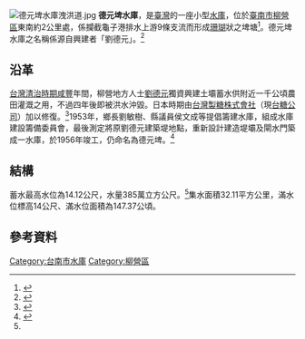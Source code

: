 {{Infobox Dam
| name               = 德元埤水庫
| official_name      = 德元埤水庫
| image              = 德元埤水庫湖區風光.jpg
| image_size         = 300px
| image_caption      = 德元埤水庫湖區風光
| image_alt          = 
| location_map       = Taiwan
| location_map_width = 
| location_map_text  = 
| lat_d              = 23
| lat_m              = 15
| lat_s              = 37
| lat_NS             = N
| long_d             = 120
| long_m             = 19
| long_s             = 55
| long_EW            = E
| coordinates_type   = type:landmark
| coordinates_display= inline,title
| coordinates_ref    = 
|crosses             = 
| spillways          = 
| spillway_type      = Gated overflow, service 
| spillway_capacity  = 
|reservoir           = 德元埤水庫
| status             = O
|country             ={{ROC}}
|locale              = [[臺南市|臺南市]][[柳營區|柳營區]]
|owner               = 台灣省嘉南農田水利會
|developer           = [[台灣省政府|台灣省政府]]水利局
|maint               = 台灣省嘉南農田水利會
|type                = 
|length              =
|height              =
|width               =
|volume              = N/A
|began               = 1953年
|open                = 1956年
|cost                = [[新台幣|新台幣]]630萬元<ref>水利五十年紀念專輯，臺灣省政府水利處編，1997年出版。</ref>
|reservoir_capacity  = 358萬立方公尺
|active_capacity     = 
|reservoir_catchment = 32.11平方公里
|reservoir_surface   = 147.37[[公頃|公頃]]
|reservoir_elevation = {{convert|14.12|m|ft|0|abbr=off}}
|reservoir_max_depth = 
|bridge_carries      = 無
|bridge_width        =
|bridge_clearance    =
|bridge_traffic      =
|bridge_toll         = 
|bridge_id           =
|map_cue             =
|map_image_full      =
|map_text            =
|turbines            = 
|hydraulic_head      = 
|installed_capacity  = 
|max_planned_cap     = 
|capacity_factor     = 
|average_annual_gen  = 
|net_generation      = 
| website            = 
| as_of              = 2013年12月
|constructor=[[台灣省政府|台灣省政府]]水利局}}
[[File:德元埤水庫洩洪道.jpg|thumb]]
'''德元埤水庫'''，是[[臺灣|臺灣]]的一座小型[[水庫|水庫]]，位於[[臺南市|臺南市]][[柳營區|柳營區]]東南約2公里處，係攔截龜子港排水上游9條支流而形成[[珊瑚|珊瑚]]狀之埤塘<ref>{{cite web|language=zh-tw|url=http://tour.tainan.gov.tw/view.aspx?sn=83|title=德元埤荷蘭村|author=|publisher=台南市政府觀光旅遊局|date=|accessdate=2013-12-19|deadurl=yes|archiveurl=https://web.archive.org/web/20131219125011/http://tour.tainan.gov.tw/view.aspx?sn=83|archivedate=2013-12-19}}</ref>。德元埤水庫之名稱係源自興建者「劉德元」。<ref>{{cite book|author= |coauthors=|title=遊水庫聽故事：看水庫的熱鬧與門道 |year=2011 |publisher=科技圖書 |location=台北市 |isbn=9789576554926 }}</ref>

== 沿革 ==
[[台灣清治時期|台灣清治時期]][[咸豐|咸豐]]年間，柳營地方人士[[劉德元(臺南)|劉德元]]獨資興建土壩蓄水供附近一千公頃農田灌溉之用，不過四年後即被洪水沖毀。日本時期由[[台灣製糖株式會社|台灣製糖株式會社]]（現[[台糖公司|台糖公司]]）加以修復。<ref>{{cite web|language=zh-tw|url=http://web2.tainan.gov.tw/Liouying/CP/10872/spot_2.aspx|title=德元埤荷蘭村發展記事|author=|publisher=臺南市柳營區公所|date=|accessdate=2013-12-19|deadurl=yes|archiveurl=https://web.archive.org/web/20131219124444/http://web2.tainan.gov.tw/Liouying/CP/10872/spot_2.aspx|archivedate=2013-12-19}}</ref>1953年，鄉長劉敏樹、縣議員侯文成等提倡籌建水庫，組成水庫建設籌備委員會，最後測定將原劉德元建築堤地點，重新設計建造堤壩及閘水門築成一水庫，於1956年竣工，仍命名為德元埤。<ref name="柳營區農會">{{cite web|language=zh-tw|url=http://www.leoyen.org.tw/sen0005.htm|title=德元埤水庫|author=|publisher=柳營區農會|date=|accessdate=2013-12-19|deadurl=yes|archiveurl=https://web.archive.org/web/20090622192153/http://www.leoyen.org.tw/sen0005.htm|archivedate=2009-06-22}}</ref>

== 結構 ==
蓄水最高水位為14.12公尺，水量385萬立方公尺。<ref name="柳營區農會"/>集水面積32.11平方公里，滿水位標高14公尺、滿水位面積為147.37公頃。

== 參考資料 ==
{{reflist}}

{{commons category|Deyuanpi Reservoir}}

{{台灣水庫}}


[[Category:台南市水庫|Category:台南市水庫]]
[[Category:柳營區|Category:柳營區]]